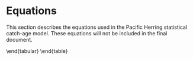 # Equations

This section describes the equations used in the Pacific Herring statistical catch-age model.
These equations will not be included in the final document.

\begin{table}[!h]
\centering
\caption{\label{tab:variables}Description of symbols and constants in the
Pacific Herring statistical catch-age model.}
\begin{tabular}{lll}
\toprule
\bf{Symbol} & \bf{Value} & \bf{Description}\\
\midrule
\multicolumn{3}{l}{\textbf{Indices}}\\
$s$ & & Index for sex\\
$a$ & & Index for age\\
$t$ & & Index for year\\
$k$ & & Index for gear\\
\multicolumn{3}{l}{\textbf{Model dimensions}}\\
$S$ & $`r major_models[[1]]$dat$num.sex`$ & Number of sexes\\
$\acute{a}, A$ & $`r major_models[[1]]$dat$start.age`$, $`r major_models[[1]]$dat$end.age`$ & Youngest and oldest age class ($A$ is a plus group)\\
$\acute{t}, T$ & $`r major_models[[1]]$dat$start.yr`$, $`r major_models[[1]]$dat$end.yr`$ & First and last year of catch data\\
$K$ & $`r major_models[[1]]$dat$num.gears`$ & Number of gears including survey gears\\
\multicolumn{3}{l}{\textbf{Observations (data)}}\\
$C_{k,t}$ & & Catch in weight by gear $k$ in year $t$\\
$I_{k,t}$ & & Relative abundance index for gear $k$ in year $t$\\
\multicolumn{3}{l}{\textbf{Estimated parameters}}\\
$R_o$ & & Age-$\acute{a}$ recruits in unfished conditions\\
$h$ & & Steepness of the stock-recruitment relationship\\
$\bar{R}$ & & Average age-$\acute{a}$ recruitment from year $\acute{t}$ to $T$\\
$\bar{R}_\mli{init}$ & & Average age-$\acute{a}$ recruitment in year $\acute{t}-1$\\
$M_s$ & & Instantaneous natural mortality rate\\
$\hat{a}_k, \hat{\gamma}_k$ & & Selectivity parameters for gear $k$\\
$\Gamma_{k,t}$ & & Logarithm of the instantaneous fishing mortality for gear $k$ in year $t$\\
$\omega_t$ & & Age-$\acute{a}$ deviates from $\bar{R}$ for years $\acute{t}$ to $T$\\
$\omega_{\mli{init},t}$ & & Age-$\acute{a}$ deviates from $\bar{R}_{init}$ for year $\acute{t}$\\
$q_s$ & & Catchability parameter for survey $k$\\
$\rho$ & & Fraction of the total variance associated with observation error\\
$\vartheta^2$ & & Total precision (inverse of variance) of the total error\\
\multicolumn{3}{l}{\textbf{Standard deviations}}\\
$\sigma$ & & Standard deviation for observation errors in survey index\\
$\tau$ & & Standard deviation in process errors (recruitment deviations)\\
$\sigma_C$ & & Standard deviation in observed catch by gear\\
\multicolumn{3}{l}{\textbf{Residuals}}\\
$\delta_t$ & & Annual recruitment residual\\
$\eta_t$ & & Residual error in predicted catch\\
\multicolumn{3}{l}{\textbf{Fixed growth and maturity parameters}}\\
$l_{\infty s}$ & & Asymptotic length in mm for sex $s$\\
$\acute{k}_s$ & & Brody growth coefficient for sex $s$\\
$t_{o s}$ & & Theoretical age at zero length for sex $s$\\
$\acute{a}_s$ & & Scalar in length-weight allometry for sex $s$\\
$\acute{b}_s$ & & Power parameter in length-weight allometry for sex $s$\\
$\dot{a}_s$ & & Age at 50\% maturity for sex $s$\\
$\dot{\gamma}_s$ & & Standard deviation at 50\% maturity for sex $s$\\
\bottomrule
\end{tabular}
\end{table}

\FloatBarrier
\begin{table}[!h]
\centering
\caption{\label{tab:steady-state-model}Pacific Herring steady-state age-structured model assuming unequal vulnerability-at-age, age-specific fecundity, and Beverton-Holt recruitment.}
\begin{tabular}{l}
\hline
\vbox{\begin{center}\bf{Parameters}\end{center}\vspace{-2ex}} \\
\vbox{\begin{equation} \Theta = (R_o,h,M)\,; \ \ \ R_o>0; \ \ \ 0.2 \leq h < 1.0; \ \ \ M > 0 \label{eq:df1} \end{equation}} \\
\vbox{\begin{equation} \Phi = (l_{\infty,s},\acute{k}_s, t_{o,s},\acute{a}_s,\acute{b}_s,\dot{a}_s,\dot{\gamma}_s,\hat{a}_k,\hat{\gamma}_k) \label{eq:df2} \end{equation}} \\
\vbox{\begin{center}\bf{Age-schedule information}\end{center}\vspace{-2ex}}\\
\vbox{\begin{equation} l_{a,s}=l_{}\left(1-e^{\left(-k_s\left(a-t_{o,s}\right)\right)}\right) \label{eq:df3} \end{equation}} \\
\vbox{\begin{equation} w_{a,s}=\acute{a}_s(l_{a,s})^{\acute{b}_s} \label{eq:df4} \end{equation}} \\
\vbox{\begin{equation} v_a=\left(1+e^{\left(\frac{-(\hat{a}-a)}{\hat{\gamma}}\right)}\right)^{-1} \label{eq:df5} \end{equation}} \\
\vbox{\begin{equation} f_{a,s}=w_{a,s}\left(1+e^{\left(\frac{-\left(\dot{a}_s-a_s\right)}{\dot{\gamma}_s}\right)}\right)^{-1} \label{eq:df6} \end{equation}} \\
\vbox{\begin{center}\bf{Survivorship}\end{center}\vspace{-2ex}} \\
\vbox{\begin{equation} \iota_a = \begin{cases}
\frac{1}{S}, & a = 1 \\
\iota_{a-1}e^{-M}, & a > 1 \\
\frac{\iota_{a-1}}{(1-e^{-M})}, & a = A \\
\end{cases}
\label{eq:df7}
\end{equation}} \\
\vbox{\begin{equation} \iota_a = \begin{cases}
\frac{1}{S}, & a = 1 \\
\hat{\iota}_{a-1,s}e^{-M-F_ev_{a-1,s}}, & a > 1 \\
\frac{\hat{\iota}_{a-1,s}e^{-M-F_ev_{a-1,s}}}{(1-e^{-M-F_e v_{a,s}})}, & a = A \\
\end{cases}
\label{eq:df8}
\end{equation}} \\
\vbox{\begin{center}\bf{Incidence functions}\end{center}\vspace{-2ex}} \\
\vbox{\begin{equation} \phi_E=\sum_{s=1}^S\sum_{a=1}^\infty \iota_a f_{a,s},\ \ \ \ \ \ \ \ \
\phi_e=\sum_{s=1}^S\sum_{a=1}^\infty \hat{\iota}_{a,s} f_{a,s}
\label{eq:df9}
\end{equation}} \\
\vbox{\begin{equation} \phi_B=\sum_{s=1}^S\sum_{a=1}^\infty \iota_a w_{a,s} v_{a,s},\ \ \
\phi_b=\sum_{s=1}^S\sum_{a=1}^\infty \hat{\iota}_{as} w_{a,s} v_{a,s}
\label{eq:df10}
\end{equation}} \\
\vbox{\begin{equation} \phi_q=\sum_{s=1}^S\sum_{a=1}^\infty
\frac{ \hat{\iota}_{a,s} w_{a,s} v_{a,s}}{M+F_ev_{a,s}}
\left(1-e^{(-M-F_ev_{a,s})}\right)
\label{eq:df11}
\end{equation}} \\
\vbox{\begin{center}\bf{Steady-state conditions}\end{center}\vspace{-2ex}} \\
\vbox{\begin{equation} B_o=R_o\phi_B \label{eq:df12} \end{equation}} \\
% If using Beverton Holt, use:
% \vbox{\begin{equation} R_e=R_o \dfrac{\kappa-\phi_E/\phi_e}{\kappa-1} \label{df13} \end{equation}} \\
\vbox{\begin{equation} \kappa=\frac{4h}{1-h} \label{eq:df13} \end{equation}} \\[2.5ex]
\vbox{\begin{equation} R_e=R_o \frac{\kappa-\frac{\phi_E}{\phi_e}}{\kappa-1}\ \ \ (Beverton-Holt) \label{eq:df14} \end{equation}}\\
\vbox{\begin{equation} C_e=F_e R_e \phi_q \label{eq:df15} \end{equation}} \\
\hline
\end{tabular}
\end{table}
\FloatBarrier

\FloatBarrier
\begin{table}[!h]
\centering
\caption{\label{tab:catch-age-model}Pacific herring statistical catch-age model using Baranov catch.}
\begin{tabular}{l}
\hline
\vbox{\begin{center}\bf{Estimated parameters}\end{center}\vspace{-2ex}}\\
\vbox{\begin{equation} \Theta= (R_0,h,M,\overline{R},\overline{R}_{init},\vartheta^2,\rho,\Gamma_{k,t},\{\omega_t\}_{\acute{t}=1-A}^{\acute{t}=T},\{\omega_{init,t}\}_{t=\acute{t}-A}^{t=\acute{t}-1})  \label{eq:df16} \end{equation}\vspace{-2ex}} \\
\vbox{\begin{equation} \sigma=\sqrt{\rho}\vartheta, \;  \;  \; \; \tau=\sqrt{(1-\rho)}\vartheta \label{eq:df17} \end{equation}\vspace{-2ex}} \\
\vbox{\begin{center}\bf{Unobserved states}\end{center}\vspace{-2ex}} \\
\vbox{\begin{equation} N_{t,a,s},\; B_t,s,\; Z_{t,a,s}  \label{eq:df18} \end{equation}\vspace{-2ex}} \\
\vbox{\begin{center}\bf{Initial states}\end{center}\vspace{-2ex}} \\
\vbox{\begin{equation} N_{t,a,s}=\frac{1}{S}\overline{R}_{init}e^{\omega_{init,t}}e^{-M(a-1)};\ \ \ (\acute{t}-A)<t<1;\ \ \ 2\leq a \leq A  \label{eq:df19} \end{equation}\vspace{-2ex}} \\
\vbox{\begin{equation} N_{t,a,s}=\frac{1}{S}\bar{R}e^{\omega_{t}};\ \ \ 1\leq t\leq T;\ \ \ a=1 \label{eq:df20} \end{equation}\vspace{-2ex}} \\
\vbox{\begin{equation} v_{k,a}= \frac{1}{1+e^{-\frac{\left(a - \hat{a}_k\right)}{\hat{\gamma}_k}}} \label{eq:df21} \end{equation}\vspace{-2ex}} \\
\vbox{\begin{equation}  F_{k,t}=e^{\Gamma_{k,t}} \label{eq:df22} \end{equation}\vspace{-2ex}} \\
\vbox{\begin{center}\bf{State dynamics ($t>1$)}\end{center}\vspace{-2ex}} \\
\vbox{\begin{equation} B_{t,s}=\sum_a N_{t,a,s}f_{a,s} \label{eq:df23} \end{equation}\vspace{-2ex}} \\
\vbox{\begin{equation} Z_{t,a,s}=M+\sum_k F_{k,t} v_{k,t,a,s}  \label{eq:df24} \end{equation}\vspace{-2ex}} \\
\vbox{\begin{equation} \hat{C}_{k,t}=\sum _ s\sum _ a\frac {N_{{t,a,s}}w_{{a,s}}F_{k,t} v_{{k,t,a,s}} ( 1-{e^{-Z_{t,a,s}}} ) }{Z_{t,a,s}}^{\eta_t}  \label{eq:df25} \end{equation}\vspace{-2ex}} \\
\vbox{\begin{equation} N_{t,a,s} = \begin{cases}
           \frac{s_oE_{t-1}}{1+\beta E_{t-1}} e^{(\omega_t-0.5\tau^2)} & a=1 \\
           N_{t-1,a-1,s} e^{(-Z_{t-1,a-1,s})} &a>1 \\
           N_{t-1,a,s} e^{(-Z_{t-1,a,s})} & a=A \\
                      \end{cases}
       \label{eq:df26}
       \end{equation}\vspace{-2ex}} \\
\vbox{\begin{center}\bf{Beverton-Holt recruitment model}\end{center}\vspace{-2ex}} \\
\vbox{\begin{equation} R_t = \frac{s_oB_{t-k}}{1+\beta B_{t-k}}e^{\delta_{t}-0.5\tau^2}\ \ \ \label{eq:df27} \end{equation}\vspace{-2ex}} \\
\hline
\end{tabular}
\end{table}
\FloatBarrier
